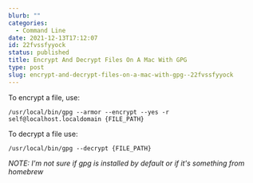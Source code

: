 ```yaml
---
blurb: ""
categories:
  - Command Line
date: 2021-12-13T17:12:07
id: 22fvssfyyock
status: published
title: Encrypt And Decrypt Files On A Mac With GPG
type: post
slug: encrypt-and-decrypt-files-on-a-mac-with-gpg--22fvssfyyock
---
```



To encrypt a file, use:

    /usr/local/bin/gpg --armor --encrypt --yes -r self@localhost.localdomain {FILE_PATH}

To decrypt a file use:

    /usr/local/bin/gpg --decrypt {FILE_PATH}


_NOTE: I'm not sure if gpg is installed by default or if it's something from homebrew_



